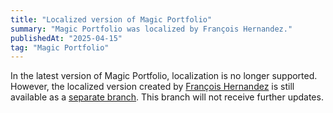 ```yaml
---
title: "Localized version of Magic Portfolio"
summary: "Magic Portfolio was localized by François Hernandez."
publishedAt: "2025-04-15"
tag: "Magic Portfolio"
---
```


In the latest version of Magic Portfolio, localization is no longer supported. However, the localized version created by [François Hernandez](https://github.com/francoishernandez) is still available as a [separate branch](<https://github.com/once-ui-system/magic-portfolio/tree/localization-(Once-UI-0.4.2)>). This branch will not receive further updates.

